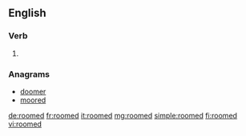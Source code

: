 ==English==

===Verb===
{{head|en|verb form}}

# {{en-past of|room}}

===Anagrams===
* [[doomer#English|doomer]]
* [[moored#English|moored]]

[[de:roomed]]
[[fr:roomed]]
[[it:roomed]]
[[mg:roomed]]
[[simple:roomed]]
[[fi:roomed]]
[[vi:roomed]]